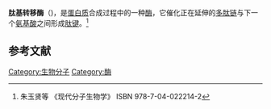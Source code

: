 '''肽基转移酶'''（{{lang|en|peptidyl transferase}})，是[[蛋白质|蛋白质]]合成过程中的一种[[酶|酶]]，它催化正在延伸的[[多肽链|多肽链]]与下一个[[氨基酸|氨基酸]]之间形成[[肽键|肽键]]。<ref>朱玉贤等 《现代分子生物学》 ISBN 978-7-04-022214-2</ref>

== 参考文献 ==
<div class="references-small">
<references></references>
</div>
{{Biochem-stub}}
{{酰基转移酶类}}

[[Category:生物分子|Category:生物分子]]
[[Category:酶|Category:酶]]